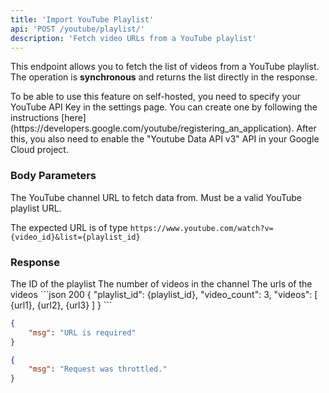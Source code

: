 ```yaml
---
title: 'Import YouTube Playlist'
api: 'POST /youtube/playlist/'
description: 'Fetch video URLs from a YouTube playlist'
---
```


This endpoint allows you to fetch the list of videos from a YouTube playlist. The operation is **synchronous** and returns the list directly in the response.

<Note>
To be able to use this feature on self-hosted, you need to specify your YouTube API Key in the settings page. You can create one by following the instructions [here](https://developers.google.com/youtube/registering_an_application). After this, you also need to enable the "Youtube Data API v3" API in your Google Cloud project.
</Note>

### Body Parameters

<ParamField body="url" type="string" required>
The YouTube channel URL to fetch data from. Must be a valid YouTube playlist URL. 

The expected URL is of type `https://www.youtube.com/watch?v={video_id}&list={playlist_id}`
</ParamField>

### Response

<ResponseField name="playlist_id" type="string">
The ID of the playlist
</ResponseField>

<ResponseField name="video_count" type="int">
The number of videos in the channel
</ResponseField>

<ResponseField name="videos" type="list">
The urls of the videos
</ResponseField>

<ResponseExample>
```json 200
{
    "playlist_id": {playlist_id},
    "video_count": 3,
    "videos": [
        {url1},
        {url2},
        {url3}
    ]
}
```

```json 400
{
    "msg": "URL is required"
}
```

```json 429
{
    "msg": "Request was throttled."
}
```
</ResponseExample>

